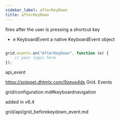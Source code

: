 ```yaml
---
sidebar_label: afterKeyDown
title: afterKeyDown
---
```



          


<Short>
 fires after the user is pressing a shortcut key



</Short>




- e		KeyboardEvent		a native KeyboardEvent object

~~~js

grid.events.on("AfterKeyDown", function (e) {
    // your logic here
});


~~~
 api_event

<Descr>



</Descr>



https://snippet.dhtmlx.com/9zeyp4ds	Grid. Events

 grid/configuration.md#keyboardnavigation

 added in v6.4

 grid/api/grid_beforekeydown_event.md